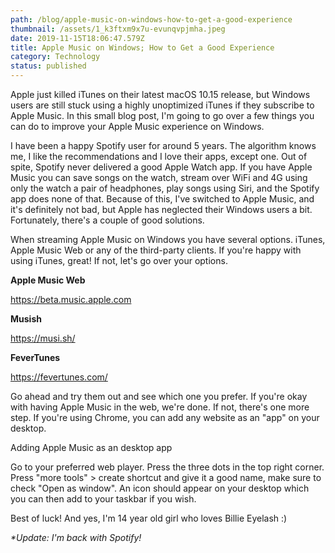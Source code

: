 ```yaml
---
path: /blog/apple-music-on-windows-how-to-get-a-good-experience
thumbnail: /assets/1_k3ftxm9x7u-evunqvpjmha.jpeg
date: 2019-11-15T18:06:47.579Z
title: Apple Music on Windows; How to Get a Good Experience
category: Technology
status: published
---
```

Apple just killed iTunes on their latest macOS 10.15 release, but Windows users are still stuck using a highly unoptimized iTunes if they subscribe to Apple Music. In this small blog post, I'm going to go over a few things you can do to improve your Apple Music experience on Windows.

I have been a happy Spotify user for around 5 years. The algorithm knows me, I like the recommendations and I love their apps, except one. Out of spite, Spotify never delivered a good Apple Watch app. If you have Apple Music you can save songs on the watch, stream over WiFi and 4G using only the watch a pair of headphones, play songs using Siri, and the Spotify app does none of that. Because of this, I've switched to Apple Music, and it's definitely not bad, but Apple has neglected their Windows users a bit. Fortunately, there's a couple of good solutions.

When streaming Apple Music on Windows you have several options. iTunes, Apple Music Web or any of the third-party clients.  If you're happy with using iTunes, great! If not, let's go over your options. 

**Apple Music Web**

<https://beta.music.apple.com>


**Musish**

<https://musi.sh/>



**FeverTunes**

<https://fevertunes.com/>



Go ahead and try them out and see which one you prefer. If you're okay with having Apple Music in the web, we're done. If not, there's one more step. If you're using Chrome, you can add any website as an "app" on your desktop. 

Adding Apple Music as an desktop app

Go to your preferred web player. Press the three dots in the top right corner. Press "more tools" > create shortcut and give it a good name, make sure to check "Open as window". An icon should appear on your desktop which you can then add to your taskbar if you wish.



Best of luck! And yes, I'm 14 year old girl who loves Billie Eyelash :)



_\*Update: I'm back with Spotify!_

